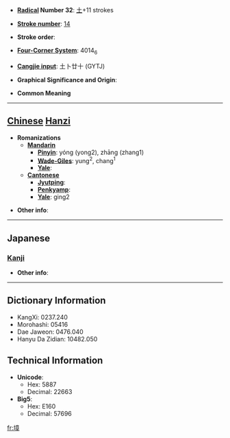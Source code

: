 * '''[[Wiktionary:Chinese radical index| Radical]] Number 32''': [[Wiktionary:Chinese radical index 土|土]]+11 strokes

* '''[[Wiktionary:Chinese total strokes index|Stroke number]]''': [[Wiktionary:Chinese total strokes index 14|14]]

* '''Stroke order''': 

* '''[[Wiktionary:Chinese four corner index|Four-Corner System]]''': 4014<sub>6</sub>

* '''[[Wiktionary:Chinese Cangjie index|Cangjie input]]''': 土卜廿十 (GYTJ)

* '''Graphical Significance and Origin''': 

* '''Common Meaning'''

----

== [[Chinese]] [[Hanzi]] ==

* '''Romanizations'''
** '''[[Mandarin]]'''
*** '''[[Pinyin]]''': yóng (yong2), zhāng (zhang1)
*** '''[[Wade-Giles]]''': yung<sup>2</sup>, chang<sup>1</sup>
*** '''[[Yale]]''': 
** '''[[Cantonese]]'''
*** '''[[Jyutping]]''':
*** '''[[Penkyamp]]''': 
*** '''[[Yale]]''': ging2

* '''Other info''': 

----

==Japanese==
===[[Kanji]]===
{{kanji|on readings=[[しょう]] (shō)
|kun readings=[[ふせぐ]] (fusegu)
}}

* '''Other info''':  

----

== Dictionary Information ==

* KangXi: 0237.240
* Morohashi: 05416
* Dae Jaweon: 0476.040
* Hanyu Da Zidian: 10482.050

== Technical Information ==

* '''Unicode''':
** Hex: 5887
** Decimal: 22663
* '''Big5''':
** Hex: E160
** Decimal: 57696

[[fr:墇]]